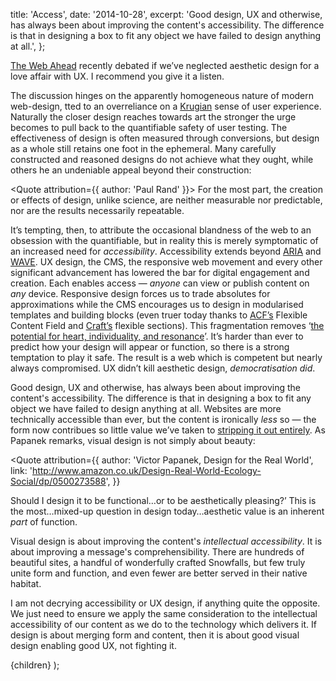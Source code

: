 
  title: 'Access',
  date: '2014-10-28',
  excerpt: 'Good design, UX and otherwise, has always been about improving the content\'s accessibility. The difference is that in designing a box to fit any object we have failed to design anything at all.',
};

[The Web Ahead](http://5by5.tv/webahead/75) recently debated if we’ve neglected aesthetic design for a love affair with UX. I recommend you give it a listen.

The discussion hinges on the apparently homogeneous nature of modern web-design, tted to an overreliance on a [Krugian](http://www.amazon.co.uk/Dont-Make-Me-Think-Usability/dp/0321344758) sense of user experience. Naturally the closer design reaches towards art the stronger the urge becomes to pull back to the quantifiable safety of user testing. The effectiveness of design is often measured through conversions, but design as a whole still retains one foot in the ephemeral. Many carefully constructed and reasoned designs do not achieve what they ought, while others he an undeniable appeal beyond their construction:

<Quote attribution={{ author: 'Paul Rand' }}>
  For the most part, the creation or effects of design, unlike science, are neither measurable nor predictable, nor are the results necessarily repeatable.
</Quote>

It’s tempting, then, to attribute the occasional blandness of the web to an obsession with the quantifiable, but in reality this is merely symptomatic of an increased need for *accessibility*. Accessibility extends beyond [ARIA](http://en.wikipedia.org/wiki/WAI-ARIA) and [WAVE](http://wave.webaim.org). UX design, the CMS, the responsive web movement and every other significant advancement has lowered the bar for digital engagement and creation. Each enables access — *anyone* can view or publish content on *any* device. Responsive design forces us to trade absolutes for approximations while the CMS encourages us to design in modularised templates and building blocks (even truer today thanks to [ACF’s](http://www.advancedcustomfields.com/) Flexible Content Field and [Craft’s](https://buildwithcraft.com/) flexible sections). This fragmentation removes ‘[the potential for heart, individuality, and resonance](http://frankchimero.com/talks/designing-in-the-borderlands/transcript/)’. It’s harder than ever to predict how your design will appear or function, so there is a strong temptation to play it safe. The result is a web which is competent but nearly always compromised. UX didn’t kill aesthetic design, *democratisation did*.

Good design, UX and otherwise, has always been about improving the content's accessibility. The difference is that in designing a box to fit any object we have failed to design anything at all. Websites are more technically accessible than ever, but the content is ironically *less* so — the form now contribues so little value we’ve taken to [stripping it out entirely](http://www.instapaper.com). As Papanek remarks, visual design is not simply about beauty:

<Quote
  attribution={{
    author: 'Victor Papanek, Design for the Real World',
    link: 'http://www.amazon.co.uk/Design-Real-World-Ecology-Social/dp/0500273588',
  }}
>

  Should I design it to be functional…or to be aesthetically pleasing?’ This is
  the most…mixed-up question in design today…aesthetic value is an inherent
  *part* of function.

</Quote>

Visual design is about improving the content's *intellectual accessibility*. It is about improving a message's comprehensibility. There are hundreds of beautiful sites, a handful of wonderfully crafted Snowfalls, but few truly unite form and function, and even fewer are better served in their native habitat.

I am not decrying accessibility or UX design, if anything quite the opposite. We just need to ensure we apply the same consideration to the intellectual accessibility of our content as we do to the technology which delivers it. If design is about merging form and content, then it is about good visual design enabling good UX, not fighting it.

  <WritingSingle meta={meta}>{children}</WritingSingle>
);